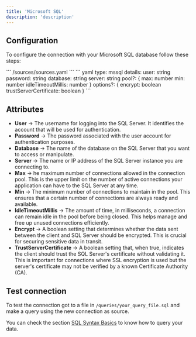 ```yaml
---
title: 'Microsoft SQL'
description: 'description'
---
```


## Configuration

To configure the connection with your Microsoft SQL database follow these steps:

<Steps>
    <Step title="Go to the sources file in your Latitude project">
        ```
            /sources/sources.yaml
        ```
    </Step>
    <Step title="Add the following code for your Microsoft SQL connection">
      ``` yaml
      type: mssql
          details:
            user: string
            password: string
            database: string
            server: string
            pool?: {
                max: number
                min: number
                idleTimeoutMillis: number
            }
            options?: {
                encrypt: boolean
                trustServerCertificate: boolean
            }
      ```
    </Step>
    <Step title="Replace with your info and save">
    </Step>
    <Step title="Done, now you can test your connection">
    </Step>
</Steps>

## Attributes

- **User** → The username for logging into the SQL Server. It identifies the account that will be used for authentication.
- **Password** → The password associated with the user account for authentication purposes.
- **Database** → The name of the database on the SQL Server that you want to access or manipulate.
- **Server** → The name or IP address of the SQL Server instance you are connecting to.
- **Max** → he maximum number of connections allowed in the connection pool. This is the upper limit on the number of active connections your application can have to the SQL Server at any time.
- **Min** → The minimum number of connections to maintain in the pool. This ensures that a certain number of connections are always ready and available.
- **IdleTimeoutMillis** → The amount of time, in milliseconds, a connection can remain idle in the pool before being closed. This helps manage and free up unused connections efficiently.
- **Encrypt** → A boolean setting that determines whether the data sent between the client and SQL Server should be encrypted. This is crucial for securing sensitive data in transit.
- **TrustServerCertificate** →  A boolean setting that, when true, indicates the client should trust the SQL Server's certificate without validating it. This is important for connections where SSL encryption is used but the server's certificate may not be verified by a known Certificate Authority (CA).

## Test connection

To test the connection got to a file in `/queries/your_query_file.sql` and make a query using the new connection as source.

You can check the section [SQL Syntax Basics](../queries/basics/sql-syntax-basics) to know how to query your data. 
